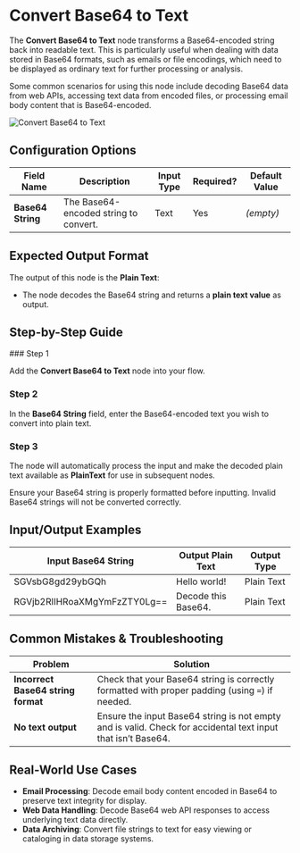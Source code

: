 
# Convert Base64 to Text

The **Convert Base64 to Text** node transforms a Base64-encoded string back into readable text. This is particularly useful when dealing with data stored in Base64 formats, such as emails or file encodings, which need to be displayed as ordinary text for further processing or analysis.

Some common scenarios for using this node include decoding Base64 data from web APIs, accessing text data from encoded files, or processing email body content that is Base64-encoded.

![Convert Base64 to Text](./convert-base64-to-text.png)

## Configuration Options

| Field Name        | Description                           | Input Type | Required? | Default Value |
| ----------------- | ------------------------------------- | ---------- | --------- | ------------- |
| **Base64 String** | The Base64-encoded string to convert. | Text       | Yes       | _(empty)_     |

## Expected Output Format

The output of this node is the **Plain Text**:

- The node decodes the Base64 string and returns a **plain text value** as output.

## Step-by-Step Guide

<Steps>
### Step 1

Add the **Convert Base64 to Text** node into your flow.

### Step 2

In the **Base64 String** field, enter the Base64-encoded text you wish to convert into plain text.

### Step 3

The node will automatically process the input and make the decoded plain text available as **PlainText** for use in subsequent nodes.

</Steps>

<Callout type="info" title="Tip">
  Ensure your Base64 string is properly formatted before inputting. Invalid
  Base64 strings will not be converted correctly.
</Callout>

## Input/Output Examples

| Input Base64 String          | Output Plain Text   | Output Type |
| ---------------------------- | ------------------- | ----------- |
| SGVsbG8gd29ybGQh             | Hello world!        | Plain Text  |
| RGVjb2RlIHRoaXMgYmFzZTY0Lg== | Decode this Base64. | Plain Text  |

## Common Mistakes & Troubleshooting

| Problem                            | Solution                                                                                                     |
| ---------------------------------- | ------------------------------------------------------------------------------------------------------------ |
| **Incorrect Base64 string format** | Check that your Base64 string is correctly formatted with proper padding (using `=`) if needed.              |
| **No text output**                 | Ensure the input Base64 string is not empty and is valid. Check for accidental text input that isn’t Base64. |

## Real-World Use Cases

- **Email Processing**: Decode email body content encoded in Base64 to preserve text integrity for display.
- **Web Data Handling**: Decode Base64 web API responses to access underlying text data directly.
- **Data Archiving**: Convert file strings to text for easy viewing or cataloging in data storage systems.
